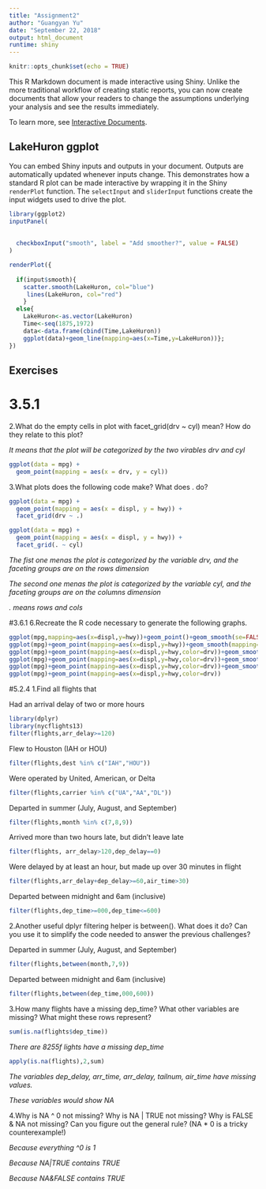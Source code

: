 ```yaml
---
title: "Assignment2"
author: "Guangyan Yu"
date: "September 22, 2018"
output: html_document
runtime: shiny
---
```


```r
knitr::opts_chunk$set(echo = TRUE)
```

This R Markdown document is made interactive using Shiny. Unlike the more traditional workflow of creating static reports, you can now create documents that allow your readers to change the assumptions underlying your analysis and see the results immediately. 

To learn more, see [Interactive Documents](http://rmarkdown.rstudio.com/authoring_shiny.html).

## LakeHuron ggplot

You can embed Shiny inputs and outputs in your document. Outputs are automatically updated whenever inputs change.  This demonstrates how a standard R plot can be made interactive by wrapping it in the Shiny `renderPlot` function. The `selectInput` and `sliderInput` functions create the input widgets used to drive the plot.

```r
library(ggplot2)
inputPanel(
  
  
  checkboxInput("smooth", label = "Add smoother?", value = FALSE)
)

renderPlot({
  
  if(input$smooth){
    scatter.smooth(LakeHuron, col="blue")
     lines(LakeHuron, col="red")
    }
  else{
    LakeHuron<-as.vector(LakeHuron)
    Time<-seq(1875,1972)
    data<-data.frame(cbind(Time,LakeHuron))
    ggplot(data)+geom_line(mapping=aes(x=Time,y=LakeHuron))}; 
})

```

## Exercises
# 3.5.1
2.What do the empty cells in plot with facet_grid(drv ~ cyl) mean? How do they relate to this plot?

*It means that the plot will be categorized by the two virables drv and cyl*


```r
ggplot(data = mpg) + 
  geom_point(mapping = aes(x = drv, y = cyl))

```

3.What plots does the following code make? What does . do?

```r
ggplot(data = mpg) + 
  geom_point(mapping = aes(x = displ, y = hwy)) +
  facet_grid(drv ~ .)

ggplot(data = mpg) + 
  geom_point(mapping = aes(x = displ, y = hwy)) +
  facet_grid(. ~ cyl)
```

*The fist one menas the plot is categorized by the variable drv, and the faceting groups are on the rows dimension*

*The second one menas the plot is categorized by the variable cyl, and the faceting groups are on the columns dimension*

*. means rows and cols*

#3.6.1
6.Recreate the R code necessary to generate the following graphs.
```r
ggplot(mpg,mapping=aes(x=displ,y=hwy))+geom_point()+geom_smooth(se=FALSE)
ggplot(mpg)+geom_point(mapping=aes(x=displ,y=hwy))+geom_smooth(mapping=aes(x=displ,y=hwy,group=drv),se=FALSE)
ggplot(mpg)+geom_point(mapping=aes(x=displ,y=hwy,color=drv))+geom_smooth(mapping=aes(x=displ,y=hwy,group=drv,color=drv),se=FALSE)
ggplot(mpg)+geom_point(mapping=aes(x=displ,y=hwy,color=drv))+geom_smooth(mapping=aes(x=displ,y=hwy),se=FALSE)
ggplot(mpg)+geom_point(mapping=aes(x=displ,y=hwy,color=drv))+geom_smooth(mapping=aes(x=displ,y=hwy,group=drv,linetype=drv),se=FALSE)
ggplot(mpg)+geom_point(mapping=aes(x=displ,y=hwy,color=drv))

```
#5.2.4
1.Find all flights that

Had an arrival delay of two or more hours
```r
library(dplyr)
library(nycflights13)
filter(flights,arr_delay>=120)
```
Flew to Houston (IAH or HOU)
```r
filter(flights,dest %in% c("IAH","HOU"))
```
Were operated by United, American, or Delta
```r
filter(flights,carrier %in% c("UA","AA","DL"))
```
Departed in summer (July, August, and September)
```r
filter(flights,month %in% c(7,8,9))
```
Arrived more than two hours late, but didn’t leave late
```r
filter(flights, arr_delay>120,dep_delay==0)
```
Were delayed by at least an hour, but made up over 30 minutes in flight
```r
filter(flights,arr_delay+dep_delay>=60,air_time>30)
```
Departed between midnight and 6am (inclusive)
```r
filter(flights,dep_time>=000,dep_time<=600)
```

2.Another useful dplyr filtering helper is between(). What does it do? Can you use it to simplify the code needed to answer the previous challenges?

Departed in summer (July, August, and September)
```r
filter(flights,between(month,7,9))
```
Departed between midnight and 6am (inclusive)
```r
filter(flights,between(dep_time,000,600))
```

3.How many flights have a missing dep_time? What other variables are missing? What might these rows represent?
```r
sum(is.na(flights$dep_time))
```
*There are 8255f lights have a missing dep_time*
```r
apply(is.na(flights),2,sum)
```
*The variables dep_delay, arr_time, arr_delay, tailnum, air_time have missing values.*

*These variables would show NA*

4.Why is NA ^ 0 not missing? Why is NA | TRUE not missing? Why is FALSE & NA not missing? Can you figure out the general rule? (NA * 0 is a tricky counterexample!)

*Because everything ^0 is 1*

*Because NA|TRUE contains TRUE*

*Because NA&FALSE contains TRUE*









